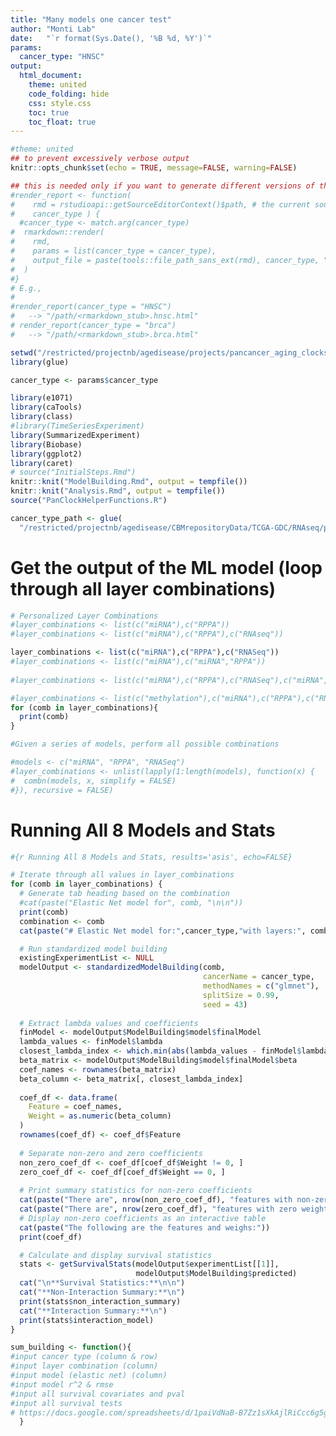 ```yaml
---
title: "Many models one cancer test"
author: "Monti Lab"
date:   "`r format(Sys.Date(), '%B %d, %Y')`"
params: 
  cancer_type: "HNSC"
output:
  html_document:
    theme: united
    code_folding: hide
    css: style.css
    toc: true
    toc_float: true
---
```


```r
#theme: united
## to prevent excessively verbose output
knitr::opts_chunk$set(echo = TRUE, message=FALSE, warning=FALSE)
```

```r
## this is needed only if you want to generate different versions of the output html
#render_report <- function(
#    rmd = rstudioapi::getSourceEditorContext()$path, # the current source file
#    cancer_type ) {
  #cancer_type <- match.arg(cancer_type)
#  rmarkdown::render(
#    rmd,
#    params = list(cancer_type = cancer_type),
#    output_file = paste(tools::file_path_sans_ext(rmd), cancer_type, "html", sep = ".")
#  )
#}
# E.g.,
#
#render_report(cancer_type = "HNSC") 
#   --> "/path/<rmarkdown_stub>.hnsc.html"
# render_report(cancer_type = "brca") 
#   --> "/path/<rmarkdown_stub>.brca.html"
```

```r
setwd("/restricted/projectnb/agedisease/projects/pancancer_aging_clocks/scripts/GitCore/scripts")
library(glue)

cancer_type <- params$cancer_type

library(e1071) 
library(caTools) 
library(class)
#library(TimeSeriesExperiment)
library(SummarizedExperiment)
library(Biobase)
library(ggplot2)
library(caret)
# source("InitialSteps.Rmd")
knitr::knit("ModelBuilding.Rmd", output = tempfile())
knitr::knit("Analysis.Rmd", output = tempfile())
source("PanClockHelperFunctions.R")

cancer_type_path <- glue(
  "/restricted/projectnb/agedisease/CBMrepositoryData/TCGA-GDC/RNAseq/processed_data/filtered/TCGA-{cancer_type}_RNAseq_filtered.rds")
```

# Get the output of the ML model (loop through all layer combinations)
```r
# Personalized Layer Combinations
#layer_combinations <- list(c("miRNA"),c("RPPA"))
#layer_combinations <- list(c("miRNA"),c("RPPA"),c("RNAseq"))

layer_combinations <- list(c("miRNA"),c("RPPA"),c("RNASeq"))
#layer_combinations <- list(c("miRNA"),c("miRNA","RPPA"))
                           
#layer_combinations <- list(c("miRNA"),c("RPPA"),c("RNASeq"),c("miRNA","RPPA"),c("miRNA","RNASeq"),c("RNASeq","RPPA"), c("miRNA","RPPA","RNAseq")) #w/o methylation

#layer_combinations <- list(c("methylation"),c("miRNA"),c("RPPA"),c("RNAseq"),c("miRNA","RPPA"),c("miRNA","RNAseq"),c("RNAseq","RPPA"), c("miRNA","RPPA","RNAseq"))
for (comb in layer_combinations){
  print(comb)
}

#Given a series of models, perform all possible combinations

#models <- c("miRNA", "RPPA", "RNASeq")
#layer_combinations <- unlist(lapply(1:length(models), function(x) {
#  combn(models, x, simplify = FALSE)
#}), recursive = FALSE)

```
# Running All 8 Models and Stats
```r
#{r Running All 8 Models and Stats, results='asis', echo=FALSE}

# Iterate through all values in layer_combinations
for (comb in layer_combinations) {
  # Generate tab heading based on the combination
  #cat(paste("Elastic Net model for", comb, "\n\n"))
  print(comb)
  combination <- comb
  cat(paste("# Elastic Net model for:",cancer_type,"with layers:", comb, "\n"))

  # Run standardized model building
  existingExperimentList <- NULL
  modelOutput <- standardizedModelBuilding(comb, 
                                           cancerName = cancer_type, 
                                           methodNames = c("glmnet"), 
                                           splitSize = 0.99, 
                                           seed = 43)
  
  # Extract lambda values and coefficients
  finModel <- modelOutput$ModelBuilding$model$finalModel
  lambda_values <- finModel$lambda
  closest_lambda_index <- which.min(abs(lambda_values - finModel$lambdaOpt))
  beta_matrix <- modelOutput$ModelBuilding$model$finalModel$beta
  coef_names <- rownames(beta_matrix)
  beta_column <- beta_matrix[, closest_lambda_index]
  
  coef_df <- data.frame(
    Feature = coef_names,
    Weight = as.numeric(beta_column)
  )
  rownames(coef_df) <- coef_df$Feature
  
  # Separate non-zero and zero coefficients
  non_zero_coef_df <- coef_df[coef_df$Weight != 0, ]
  zero_coef_df <- coef_df[coef_df$Weight == 0, ]
  
  # Print summary statistics for non-zero coefficients
  cat(paste("There are", nrow(non_zero_coef_df), "features with non-zero weights in this model.\n\n"))
  cat(paste("There are", nrow(zero_coef_df), "features with zero weight in this model.\n\n"))
  # Display non-zero coefficients as an interactive table
  cat(paste("The following are the features and weighs:"))
  print(coef_df)

  # Calculate and display survival statistics
  stats <- getSurvivalStats(modelOutput$experimentList[[1]], 
                            modelOutput$ModelBuilding$predicted)
  cat("\n**Survival Statistics:**\n\n")
  cat("**Non-Interaction Summary:**\n")
  print(stats$non_interaction_summary)
  cat("**Interaction Summary:**\n")
  print(stats$interaction_model)
}

```

```r
sum_building <- function(){
#input cancer type (column & row)
#input layer combination (column)
#input model (elastic net) (column)
#input model r^2 & rmse
#input all survival covariates and pval
#input all survival tests
# https://docs.google.com/spreadsheets/d/1paiVdNaB-B7Zz1sXkAjlRiCcc6g5gcwWacNLXxo8408/edit?gid=0#gid=0
  }
```
